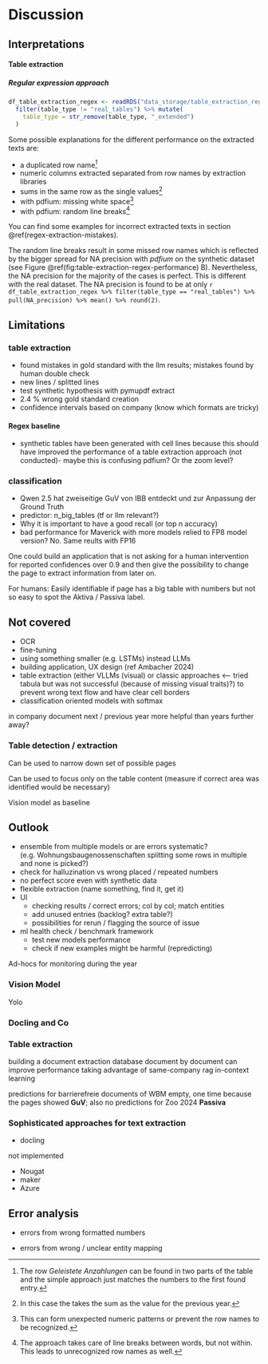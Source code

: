 # Discussion {#discussion}

\ChapFrame

## Interpretations

#### Table extraction

##### Regular expression approach

```r
df_table_extraction_regex <- readRDS("data_storage/table_extraction_regex.rds") %>% 
  filter(table_type != "real_tables") %>% mutate(
    table_type = str_remove(table_type, "_extended")
  )
```


Some possible explanations for the different performance on the extracted texts are:

-   a duplicated row name[^06_discussion-1]
-   numeric columns extracted separated from row names by extraction libraries
-   sums in the same row as the single values[^06_discussion-2]
-   with pdfium: missing white space[^06_discussion-3]
-   with pdfium: random line breaks[^06_discussion-4]

[^06_discussion-1]: The row *Geleistete Anzahlungen* can be found in two parts of the table and the simple approach just matches the numbers to the first found entry.

[^06_discussion-2]: In this case the \acr{regex} takes the sum as the value for the previous year.

[^06_discussion-3]: This can form unexpected numeric patterns or prevent the row names to be recognized.

[^06_discussion-4]: The approach takes care of line breaks between words, but not within. This leads to unrecognized row names as well.

You can find some examples for incorrect extracted texts in section \@ref(regex-extraction-mistakes).

The random line breaks result in some missed row names which is reflected by the bigger spread for NA precision with *pdfium* on the synthetic dataset (see Figure \@ref(fig:table-extraction-regex-performance) B). Nevertheless, the NA precision for the majority of the cases is perfect. This is different with the real dataset. The NA precision is found to be at only `r df_table_extraction_regex %>% filter(table_type == "real_tables") %>% pull(NA_precision) %>% mean() %>% round(2)`.

## Limitations

### table extraction

-   found mistakes in gold standard with the llm results; mistakes found by human double check
-   new lines / splitted lines
-   test synthetic hypothesis with pymupdf extract
-   2.4 % wrong gold standard creation
-   confidence intervals based on company (know which formats are tricky)

#### Regex baseline

-   synthetic tables have been generated with cell lines because this should have improved the performance of a table extraction approach (not conducted)- maybe this is confusing pdfium? Or the zoom level?

### classification

-   Qwen 2.5 hat zweiseitige GuV von IBB entdeckt und zur Anpassung der Ground Truth
-   predictor: n_big_tables (tf or llm relevant?)
-   Why it is important to have a good recall (or top n accuracy)
-   bad performance for Maverick with more models relied to FP8 model version? No. Same reults with FP16

One could build an application that is not asking for a human intervention for reported confidences over 0.9 and then give the possibility to change the page to extract information from later on.

For humans: Easily identifiable if page has a big table with numbers but not so easy to spot the Aktiva / Passiva label.

## Not covered

-   OCR
-   fine-tuning
-   using something smaller (e.g. LSTMs) instead LLMs
-   building application, UX design (ref Ambacher 2024)
-   table extraction (either VLLMs (visual) or classic approaches \<-- tried tabula but was not successful (because of missing visual traits)?) to prevent wrong text flow and have clear cell borders
-   classification oriented models with softmax

in company document next / previous year more helpful than years further away?

### Table detection / extraction

Can be used to narrow down set of possible pages

Can be used to focus only on the table content (measure if correct area was identified would be necessary)

Vision model as baseline

## Outlook

-   ensemble from multiple models or are errors systematic? (e.g. Wohnungsbaugenossenschaften splitting some rows in multiple and none is picked?)
-   check for halluzination vs wrong placed / repeated numbers
-   no perfect score even with synthetic data
-   flexible extraction (name something, find it, get it)
-   UI
    -   checking results / correct errors; col by col; match entities
    -   add unused entries (backlog? extra table?)
    -   possibilities for rerun / flagging the source of issue
-   ml health check / benchmark framework
    -   test new models performance
    -   check if new examples might be harmful (repredicting)

Ad-hocs for monitoring during the year

### Vision Model

Yolo

### Docling and Co

### Table extraction

building a document extraction database document by document can improve performance taking advantage of same-company rag in-context learning

predictions for barrierefreie documents of WBM empty, one time because the pages showed **GuV**; also no predictions for Zoo 2024 **Passiva**

### Sophisticated approaches for text extraction

-   docling

not implemented

-   Nougat
-   maker
-   Azure

## Error analysis

-   errors from wrong formatted numbers

-   errors from wrong / unclear entity mapping
